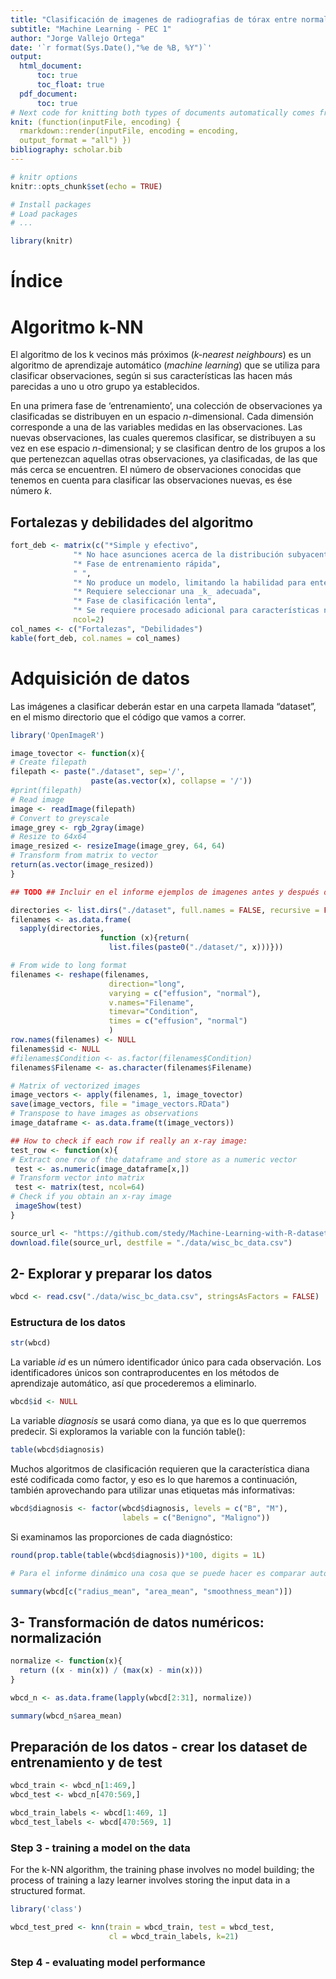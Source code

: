 ```yaml
---
title: "Clasificación de imagenes de radiografias de tórax entre normales y con derrame"
subtitle: "Machine Learning - PEC 1"
author: "Jorge Vallejo Ortega"
date: '`r format(Sys.Date(),"%e de %B, %Y")`'
output:
  html_document: 
      toc: true
      toc_float: true
  pdf_document:
      toc: true
# Next code for knitting both types of documents automatically comes from https://stackoverflow.com/questions/39662365/knit-one-markdown-file-to-two-output-files/53280491#53280491
knit: (function(inputFile, encoding) {
  rmarkdown::render(inputFile, encoding = encoding,
  output_format = "all") })
bibliography: scholar.bib
---
```


```r
# knitr options
knitr::opts_chunk$set(echo = TRUE)

```

```r
# Install packages
# Load packages
# ...

library(knitr)
```

# Índice

# Algoritmo k-NN

El algoritmo de los k vecinos más próximos (_k-nearest neighbours_) es un algoritmo de aprendizaje automático (_machine learning_) que se utiliza para clasificar observaciones, según si sus características las hacen más parecidas a uno u otro grupo ya establecidos.  

En una primera fase de 'entrenamiento', una colección de observaciones ya clasificadas se distribuyen en un espacio _n_-dimensional. Cada dimensión corresponde a una de las variables medidas en las observaciones. Las nuevas observaciones, las cuales queremos clasificar, se distribuyen a su vez en ese espacio _n_-dimensional; y se clasifican dentro de los grupos a los que pertenezcan aquellas otras observaciones, ya clasificadas, de las que más cerca se encuentren. El número de observaciones conocidas que tenemos en cuenta para clasificar las observaciones nuevas, es ése número _k_.


## Fortalezas y debilidades del algoritmo

```r
fort_deb <- matrix(c("*Simple y efectivo",
              "* No hace asunciones acerca de la distribución subyacente de los datos",
              "* Fase de entrenamiento rápida",
              " ",
              "* No produce un modelo, limitando la habilidad para entender cómo las características se relacionan con la clasificación",
              "* Requiere seleccionar una _k_ adecuada",
              "* Fase de clasificación lenta",
              "* Se requiere procesado adicional para características nominales y datos incompletos"),
              ncol=2)
col_names <- c("Fortalezas", "Debilidades")
kable(fort_deb, col.names = col_names)
```


# Adquisición de datos

Las imágenes a clasificar deberán estar en una carpeta llamada "dataset", en el mismo directorio que el código que vamos a correr.

```r
library('OpenImageR')

image_tovector <- function(x){
# Create filepath
filepath <- paste("./dataset", sep='/',
                  paste(as.vector(x), collapse = '/'))
#print(filepath)
# Read image
image <- readImage(filepath)
# Convert to greyscale
image_grey <- rgb_2gray(image)
# Resize to 64x64
image_resized <- resizeImage(image_grey, 64, 64)
# Transform from matrix to vector
return(as.vector(image_resized))
}

## TODO ## Incluir en el informe ejemplos de imagenes antes y después del preprocesado (función imageShow()).

```

```r
directories <- list.dirs("./dataset", full.names = FALSE, recursive = FALSE)
filenames <- as.data.frame(
  sapply(directories,
                    function (x){return(
                      list.files(paste0("./dataset/", x)))}))

# From wide to long format
filenames <- reshape(filenames,
                      direction="long",
                      varying = c("effusion", "normal"),
                      v.names="Filename",
                      timevar="Condition",
                      times = c("effusion", "normal")
                      )
row.names(filenames) <- NULL
filenames$id <- NULL
#filenames$Condition <- as.factor(filenames$Condition)
filenames$Filename <- as.character(filenames$Filename)
```



```r
# Matrix of vectorized images
image_vectors <- apply(filenames, 1, image_tovector)
save(image_vectors, file = "image_vectors.RData")
# Transpose to have images as observations
image_dataframe <- as.data.frame(t(image_vectors))
```

```r
## How to check if each row if really an x-ray image:
test_row <- function(x){
# Extract one row of the dataframe and store as a numeric vector
 test <- as.numeric(image_dataframe[x,])
# Transform vector into matrix
 test <- matrix(test, ncol=64)
# Check if you obtain an x-ray image
 imageShow(test)
}
```



```r
source_url <- "https://github.com/stedy/Machine-Learning-with-R-datasets/raw/master/wisc_bc_data.csv"
download.file(source_url, destfile = "./data/wisc_bc_data.csv")
```


## 2- Explorar y preparar los datos
```r
wbcd <- read.csv("./data/wisc_bc_data.csv", stringsAsFactors = FALSE)
```


### Estructura de los datos
```r
str(wbcd)
```

La variable _id_ es un número identificador único para cada observación. Los identificadores únicos son contraproducentes en los métodos de aprendizaje automático, así que procederemos a eliminarlo.
```r
wbcd$id <- NULL
```

La variable _diagnosis_ se usará como diana, ya que es lo que querremos predecir. Si exploramos la variable con la función table():
```r
table(wbcd$diagnosis)
```

Muchos algoritmos de clasificación requieren que la característica diana esté codificada como factor, y eso es lo que haremos a continuación, también aprovechando para utilizar unas etiquetas más informativas:
```r
wbcd$diagnosis <- factor(wbcd$diagnosis, levels = c("B", "M"),
                         labels = c("Benigno", "Maligno"))
```

Si examinamos las proporciones de cada diagnóstico:
```r
round(prop.table(table(wbcd$diagnosis))*100, digits = 1L)
```

```r
# Para el informe dinámico una cosa que se puede hacer es comparar automáticamente los rangos de las variables y hacer la normalización, o no, según los órdenes de magnitud de diferencia.
```

```r
summary(wbcd[c("radius_mean", "area_mean", "smoothness_mean")])
```

## 3- Transformación de datos numéricos: normalización

```r
normalize <- function(x){
  return ((x - min(x)) / (max(x) - min(x)))
}
```

```r
wbcd_n <- as.data.frame(lapply(wbcd[2:31], normalize))
```

```r
summary(wbcd_n$area_mean)
```

## Preparación de los datos - crear los dataset de entrenamiento y de test
```r
wbcd_train <- wbcd_n[1:469,]
wbcd_test <- wbcd_n[470:569,]
```

```r
wbcd_train_labels <- wbcd[1:469, 1]
wbcd_test_labels <- wbcd[470:569, 1]
```

### Step 3 - training a model on the data

For the k-NN algorithm, the training phase involves no model building; the process of training a lazy learner involves storing the input data in a structured format.

```r
library('class')

wbcd_test_pred <- knn(train = wbcd_train, test = wbcd_test,
                      cl = wbcd_train_labels, k=21)
```

### Step 4 - evaluating model performance

